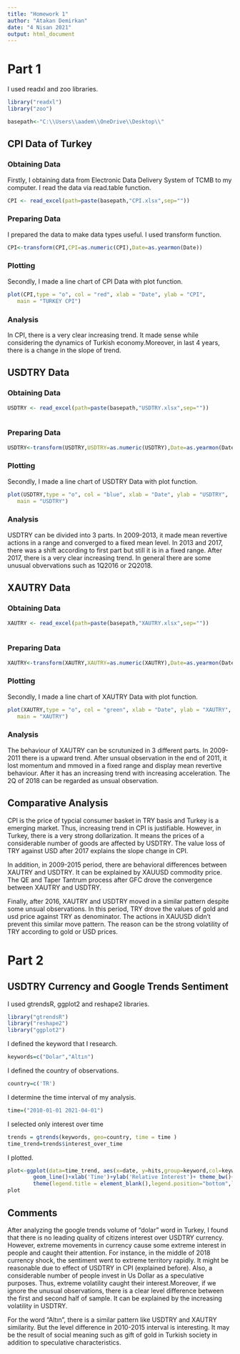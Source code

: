 ---
title: "Homework 1"
author: "Atakan Demirkan"
date: "4 Nisan 2021"
output: html_document
---
# Part 1

I used readxl and zoo libraries.

```{r, message=FALSE,warning=FALSE}
library("readxl")
library("zoo")
```

```{r}
basepath<-"C:\\Users\\aadem\\OneDrive\\Desktop\\"
```


## CPI Data of Turkey
### Obtaining Data

Firstly, I obtaining data from Electronic Data Delivery System of TCMB to my computer. I read the data via read.table function.

```{r}
CPI <- read_excel(path=paste(basepath,"CPI.xlsx",sep="")) 
```

### Preparing Data

I  prepared the data to make data types useful. I used transform function.

```{r}
CPI<-transform(CPI,CPI=as.numeric(CPI),Date=as.yearmon(Date))
```


### Plotting

Secondly, I made a line chart of CPI Data with plot function.

```{r}
plot(CPI,type = "o", col = "red", xlab = "Date", ylab = "CPI",
   main = "TURKEY CPI")
```

### Analysis
  In CPI, there is a very clear increasing trend. It made sense while considering the dynamics of Turkish economy.Moreover, in last 4 years, there is a change in the slope of trend.  

## USDTRY Data

### Obtaining Data

```{r}
USDTRY <- read_excel(path=paste(basepath,"USDTRY.xlsx",sep="")) 
                      
```
### Preparing Data

```{r}
USDTRY<-transform(USDTRY,USDTRY=as.numeric(USDTRY),Date=as.yearmon(Date))
```

### Plotting

Secondly, I made a line chart of USDTRY Data with plot function.

```{r}
plot(USDTRY,type = "o", col = "blue", xlab = "Date", ylab = "USDTRY",
   main = "USDTRY")
```


### Analysis

USDTRY can be divided into 3 parts. In 2009-2013, it made mean revertive actions in a range and converged to a fixed mean level. In 2013 and 2017, there was a shift according to first part but still it is in a fixed range. After 2017, there is a very clear increasing trend. In general there are some unusual obvervations such as 1Q2016 or 2Q2018. 


## XAUTRY Data

### Obtaining Data

```{r}
XAUTRY <- read_excel(path=paste(basepath,"XAUTRY.xlsx",sep="")) 
                      
```
### Preparing Data

```{r}
XAUTRY<-transform(XAUTRY,XAUTRY=as.numeric(XAUTRY),Date=as.yearmon(Date))
```

### Plotting

Secondly, I made a line chart of XAUTRY Data with plot function.

```{r}
plot(XAUTRY,type = "o", col = "green", xlab = "Date", ylab = "XAUTRY",
   main = "XAUTRY")
```


### Analysis

The behaviour of XAUTRY can be scrutunized in 3 different parts. In 2009-2011 there is a upward trend. After unsual observation in the end of 2011, it lost momentum and mmoved in a fixed range and display mean revertive behaviour. After it has an increasing trend with increasing acceleration. The 2Q of 2018 can be regarded as unsual observation.

## Comparative Analysis

CPI is the price of typcial consumer basket in TRY basis and Turkey is a emerging market. Thus, increasing trend in CPI is justifiable. However, in Turkey, there is a very strong dollarization. It means the prices of a considerable number of goods are affected by USDTRY. The value loss of TRY against USD after 2017 explains the slope change in CPI. 

In addition, in 2009-2015 period, there are behavioral differences between XAUTRY and USDTRY. It can be explained by XAUUSD commodity price. The QE and Taper Tantrum process after GFC drove the convergence between XAUTRY and USDTRY.

Finally, after 2016, XAUTRY and USDTRY moved in a similar pattern despite some unsual observations. In this period, TRY drove the values of gold and usd price against TRY as denominator. The actions in XAUUSD didn't prevent this similar move pattern. The reason can be the strong volatility of TRY according to gold or USD prices.

# Part 2
## USDTRY Currency and Google Trends Sentiment

I used gtrendsR, ggplot2 and reshape2 libraries.

```{r,message=FALSE,warning=FALSE}
library("gtrendsR")
library("reshape2")
library("ggplot2")
```

I defined the keyword that I research.

```{r,message=FALSE,warning=FALSE}
keywords=c("Dolar","Altın")
```

I defined the country of observations.

```{r,message=FALSE,warning=FALSE}
country=c('TR')
```

I determine the time interval of my analysis.

```{r,message=FALSE,warning=FALSE}
time=("2010-01-01 2021-04-01")
```

I selected only interest over time 

```{r,message=FALSE,warning=FALSE}

trends = gtrends(keywords, geo=country, time = time )
time_trend=trends$interest_over_time
```

I plotted.

```{r}
plot<-ggplot(data=time_trend, aes(x=date, y=hits,group=keyword,col=keyword))+
        geom_line()+xlab('Time')+ylab('Relative Interest')+ theme_bw()+
        theme(legend.title = element_blank(),legend.position="bottom",legend.text=element_text(size=12))+ggtitle("Google Search Volume")
plot
```

## Comments

After analyzing the google trends volume of "dolar" word in Turkey, I found that there is no leading quality of citizens interest over USDTRY currency. However, extreme movements in currency cause some extreme interest in people and caught their attention. For instance, in the middle of 2018 currency shock, the sentiment went to extreme territory rapidly. It might be reasonable due to effect of USDTRY in CPI (explained before). Also, a considerable number of people invest in Us Dollar as a speculative purposes. Thus, extreme volatility caught their interest.Moreover, if we ignore the unusual observations, there is a clear level difference between the first and second half of sample. It can be explained by the increasing volatility in USDTRY.

For the word "Altın", there is a similar pattern like USDTRY and XAUTRY similarity. But the level difference in 2010-2015 interval is interesting. It may be the result of social meaning such as gift of gold in Turkish society in addition to speculative characteristics. 